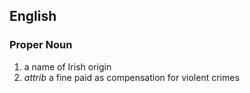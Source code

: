 ==English==
===Proper Noun===
# a name of Irish origin
# ''attrib'' a fine paid as compensation for violent crimes